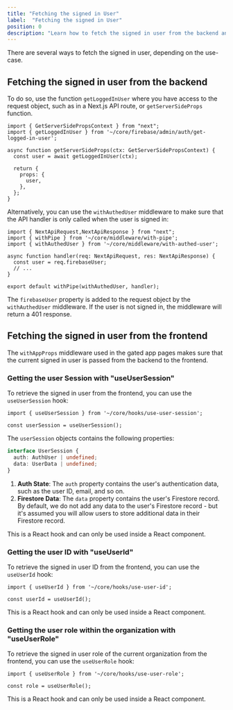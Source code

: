 ```yaml
---
title: "Fetching the signed in User"
label:  "Fetching the signed in User"
position: 0
description: "Learn how to fetch the signed in user from the backend and frontend."
---
```


There are several ways to fetch the signed in user, depending on the use-case.

## Fetching the signed in user from the backend

To do so, use the function `getLoggedInUser` where you have access to the request object, such as in a Next.js API route, or `getServerSideProps` function.

```tsx
import { GetServerSidePropsContext } from "next";
import { getLoggedInUser } from '~/core/firebase/admin/auth/get-logged-in-user';

async function getServerSideProps(ctx: GetServerSidePropsContext) {
  const user = await getLoggedInUser(ctx);

  return {
    props: {
      user,
    },
  };
}
```

Alternatively, you can use the `withAuthedUser` middleware to make sure that the API handler is only called when the user is signed in:

```tsx
import { NextApiRequest,NextApiResponse } from "next";
import { withPipe } from '~/core/middleware/with-pipe';
import { withAuthedUser } from '~/core/middleware/with-authed-user';

async function handler(req: NextApiRequest, res: NextApiResponse) {
  const user = req.firebaseUser;
  // ...
}

export default withPipe(withAuthedUser, handler);
```

The `firebaseUser` property is added to the request object by the `withAuthedUser` middleware. If the user is not signed in, the middleware will return a 401 response.

## Fetching the signed in user from the frontend

The `withAppProps` middleware used in the gated app pages makes sure that the current signed in user is passed from the backend to the frontend.

### Getting the user Session with "useUserSession"

To retrieve the signed in user from the frontend, you can use the `useUserSession` hook:

```tsx
import { useUserSession } from '~/core/hooks/use-user-session';

const userSession = useUserSession();
```

The `userSession` objects contains the following properties:

```ts
interface UserSession {
  auth: AuthUser | undefined;
  data: UserData | undefined;
}
```

1. **Auth State**: The `auth` property contains the user's authentication data, such as the user ID, email, and so on.
2. **Firestore Data**:  The `data` property contains the user's Firestore record. By default, we do not add any data to the user's Firestore record - but it's assumed you will allow users to store additional data in their Firestore record.

This is a React hook and can only be used inside a React component.

### Getting the user ID with "useUserId"

To retrieve the signed in user ID from the frontend, you can use the `useUserId` hook:

```tsx
import { useUserId } from '~/core/hooks/use-user-id';

const userId = useUserId();
```

This is a React hook and can only be used inside a React component.

### Getting the user role within the organization with "useUserRole"

To retrieve the signed in user role of the current organization from the frontend, you can use the `useUserRole` hook:

```tsx
import { useUserRole } from '~/core/hooks/use-user-role';

const role = useUserRole();
```

This is a React hook and can only be used inside a React component.
